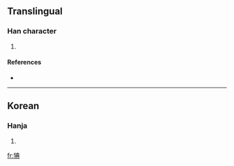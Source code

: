 ==Translingual==

===Han character===
{{Han char|rn=94|rad=犬|as=08|sn=11|four=|canj=大竹廿月金 (KHTBC)}}

# {{defn|Han|sort=犬08}}

====References====
* {{Han ref|kx=0714.051|hdz=21353.051|uh=7320|ud=29472}}

----

==Korean==

===Hanja===
{{ko-hanja|hangeul=전|eumhun=|rv=jeon|mr=chŏn|y=cen}}

# {{defn|Korean}}

[[fr:猠]]